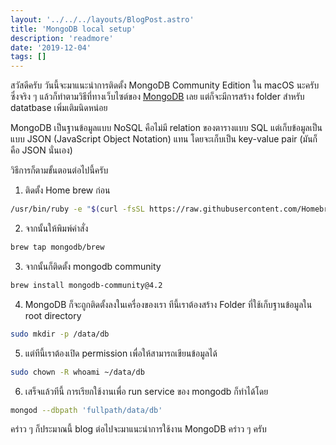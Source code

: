 ```yaml
---
layout: '../../../layouts/BlogPost.astro'
title: 'MongoDB local setup'
description: 'readmore'
date: '2019-12-04'
tags: []
---
```


สวัสดีครับ วันนี้จะมาแนะนำการติดตั้ง MongoDB Community Edition ใน macOS นะครับ ซึ่งจริง ๆ แล้วก็ทำตามวิธีที่ทางเว็บไซต์ของ [MongoDB](https://docs.mongodb.com/manual/tutorial/install-mongodb-on-os-x/) เลย แต่ก็จะมีการสร้าง folder สำหรับ datatbase เพิ่มเติมนิดหน่อย

MongoDB เป็นฐานข้อมูลแบบ NoSQL คือไม่มี relation ของตารางแบบ SQL แต่เก็บข้อมูลเป็นแบบ JSON (JavaScript Object Notation) แทน โดยจะเก็บเป็น key-value pair (มันก็คือ JSON นั่นเอง)

วิธีการก็ตามขั้นตอนต่อไปนี้ครับ

1. ติดตั้ง Home brew ก่อน

```sh
/usr/bin/ruby -e "$(curl -fsSL https://raw.githubusercontent.com/Homebrew/install/master/install)"
```

2. จากนั้นให้พิมพ์คำสั่ง

```sh
brew tap mongodb/brew
```

3. จากนั้นก็ติดตั้ง mongodb community

```sh
brew install mongodb-community@4.2
```

4. MongoDB ก็จะถูกติดตั้งลงในเครื่องของเรา ทีนี้เราต้องสร้าง Folder ที่ใช้เก็บฐานข้อมูลใน root directory

```sh
sudo mkdir -p /data/db
```

5. แต่ทีนี้เราต้องเปิด permission เพื่อให้สามารถเขียนข้อมูลได้

```sh
sudo chown -R whoami ~/data/db
```

6. เสร็จแล้วทีนี้ การเรียกใช้งานเพื่อ run service ของ mongodb ก็ทำได้โดย

```sh
mongod --dbpath 'fullpath/data/db'
```

คร่าว ๆ ก็ประมาณนี้ blog ต่อไปจะมาแนะนำการใช้งาน MongoDB คร่าว ๆ ครับ
